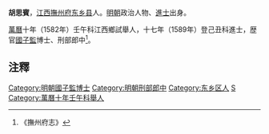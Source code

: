 '''胡思賓'''，[[江西|江西]][[撫州府|撫州府]][[东乡县|东乡县]]人。[[明朝|明朝]]政治人物、[[進士|進士]]出身。

[[萬曆|萬曆]]十年（1582年）壬午科江西鄉試舉人，十七年（1589年）登己丑科進士，歴官[[國子監|國子監]]博士、刑部郎中<ref>《撫州府志》</ref>。

== 注釋 ==
{{reflist}}
{{明朝人物小作品}}
{{萬曆十七年己丑科殿試金榜}}
{{DEFAULTSORT:Hu胡}}
[[Category:明朝國子監博士|Category:明朝國子監博士]]
[[Category:明朝刑部郎中|Category:明朝刑部郎中]]
[[Category:东乡区人|Category:东乡区人]]
[[Category:胡姓|S]]
[[Category:萬曆十年壬午科舉人|Category:萬曆十年壬午科舉人]]